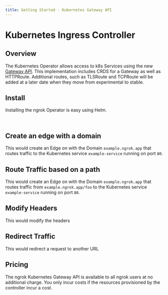 ```yaml
---
title: Getting Started - Kubernetes Gateway API
---
```








# Kubernetes Ingress Controller

## Overview

The Kubernetes Operator allows access to k8s Services using the new [Gateway API](https://gateway-api.sigs.k8s.io/).
This implementation includes CRDS for a Gateway as well as HTTPRoute.
Additional routes, such as TLSRoute and TCPRoute will be added at a later date when they move from experimental to stable.

## Install

Installing the ngrok Operator is easy using Helm.

<K8sGatewayAPIInstallExample />

<br />

## Create an edge with a domain

This would create an Edge on with the Domain `example.ngrok.app` that routes traffic to the Kubernetes service `example-service` running on port `80`.

<StaticDomainKubernetesGatewayExample />

## Route Traffic based on a path

This would create an Edge on with the Domain `example.ngrok.app` that routes traffic from `example.ngrok.app/foo` to the Kubernetes service `example-service` running on port `80`.

<StaticDomainKubernetesGatewayPathExample />

## Modify Headers

This would modify the headers

<K8sGatewayModifyHeadersExample />

## Redirect Traffic

This would redirect a request to another URL

<K8sGatewayRedirectExample />

## Pricing

The ngrok Kubernetes Gateway API is available to all ngrok users at no
additional charge. You only incur costs if the resources provisioned by the
controller incur a cost.
